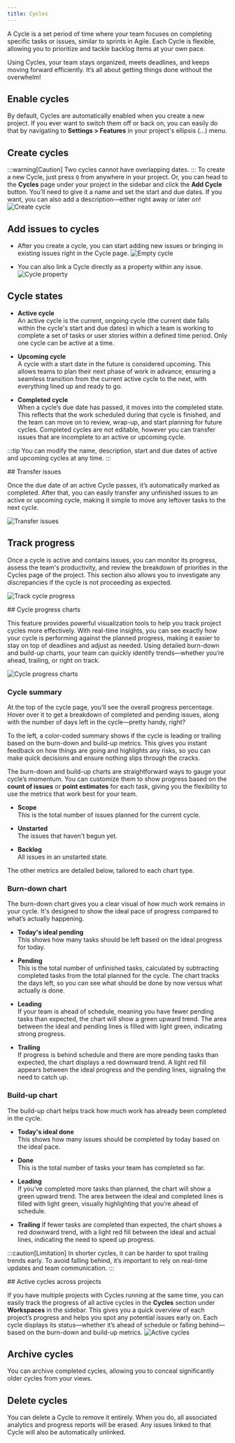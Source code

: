 ```yaml
---
title: Cycles
---
```


A Cycle is a set period of time where your team focuses on completing specific tasks or issues, similar to sprints in Agile. Each Cycle is flexible, allowing you to prioritize and tackle backlog items at your own pace.
 
Using Cycles, your team stays organized, meets deadlines, and keeps moving forward efficiently. It’s all about getting things done without the overwhelm! 

## Enable cycles
By default, Cycles are automatically enabled when you create a new project. If you ever want to switch them off or back on, you can easily do that by navigating to **Settings > Features** in your project's ellipsis (…) menu.

## Create cycles
:::warning[Caution]
Two cycles cannot have overlapping dates.
:::
To create a new Cycle, just press `Q` from anywhere in your project. Or, you can head to the **Cycles** page under your project in the sidebar and click the **Add Cycle** button. You’ll need to give it a name and set the start and due dates. If you want, you can also add a description—either right away or later on!
![Create cycle](https://media.docs.plane.so/cycles/create-cycles.webp#center) 

## Add issues to cycles

- After you create a cycle, you can start adding new issues or bringing in existing issues right in the Cycle page. 
![Empty cycle](https://media.docs.plane.so/cycles/cycle-empty-state.webp#center)

- You can also link a Cycle directly as a property within any issue.
![Cycle property](https://media.docs.plane.so/cycles/cycle-property.webp#center)


## Cycle states

- **Active cycle**  
An active cycle is the current, ongoing cycle (the current date falls within the cycle's start and due dates) in which a team is working to complete a set of tasks or user stories within a defined time period. Only one cycle can be active at a time.

- **Upcoming cycle**  
A cycle with a start date in the future is considered upcoming. This allows teams to plan their next phase of work in advance, ensuring a seamless transition from the current active cycle to the next, with everything lined up and ready to go.

- **Completed cycle**  
When a cycle’s due date has passed, it moves into the completed state. This reflects that the work scheduled during that cycle is finished, and the team can move on to review, wrap-up, and start planning for future cycles. Completed cycles are not editable, however you can transfer issues that are incomplete to an active or upcoming cycle.

:::tip
You can modify the name, description, start and due dates of active and upcoming cycles at any time.
:::

<div className="tag-wrapper">
 ## Transfer issues
<Tags 
  tags={[ 
    { name: "Pro", additionalClass: "pro" }
  ]} 
 />
</div>

Once the due date of an active Cycle passes, it’s automatically marked as completed. After that, you can easily transfer any unfinished issues to an active or upcoming cycle, making it simple to move any leftover tasks to the next cycle.

![Transfer issues](https://media.docs.plane.so/cycles/transfer-issues.webp#center)

## Track progress

Once a cycle is active and contains issues, you can monitor its progress, assess the team's productivity, and review the breakdown of priorities in the Cycles page of the project. This section also allows you to investigate any discrepancies if the cycle is not proceeding as expected.

![Track cycle progress](https://media.docs.plane.so/cycles/track-cycle-progress.webp#center)

<div className="tag-wrapper">
## Cycle progress charts
<Tags 
  tags={[ 
    { name: "Pro", additionalClass: "pro" }
  ]} 
 />
</div>

This feature provides powerful visualization tools to help you track project cycles more effectively. With real-time insights, you can see exactly how your cycle is performing against the planned progress, making it easier to stay on top of deadlines and adjust as needed. Using detailed burn-down and build-up charts, your team can quickly identify trends—whether you’re ahead, trailing, or right on track.

![Cycle progress charts](https://media.docs.plane.so/cycles/cycle-progress-charts.webp#center)

### Cycle summary

At the top of the cycle page, you’ll see the overall progress percentage. Hover over it to get a breakdown of completed and pending issues, along with the number of days left in the cycle—pretty handy, right?

To the left, a color-coded summary shows if the cycle is leading or trailing based on the burn-down and build-up metrics. This gives you instant feedback on how things are going and highlights any risks, so you can make quick decisions and ensure nothing slips through the cracks.

The burn-down and build-up charts are straightforward ways to gauge your cycle’s momentum. You can customize them to show progress based on the **count of issues** or **point estimates** for each task, giving you the flexibility to use the metrics that work best for your team.

- **Scope**  
This is the total number of issues planned for the current cycle.

- **Unstarted**  
The issues that haven't begun yet.

- **Backlog**  
All issues in an unstarted state.

The other metrics are detailed below, tailored to each chart type.

### Burn-down chart
The burn-down chart gives you a clear visual of how much work remains in your cycle. It's designed to show the ideal pace of progress compared to what’s actually happening.

- **Today's ideal pending**  
This shows how many tasks should be left based on the ideal progress for today.

- **Pending**  
This is the total number of unfinished tasks, calculated by subtracting completed tasks from the total planned for the cycle. The chart tracks the days left, so you can see what should be done by now versus what actually is done.

- **Leading**   
If your team is ahead of schedule, meaning you have fewer pending tasks than expected, the chart will show a green upward trend. The area between the ideal and pending lines is filled with light green, indicating strong progress.

- **Trailing**   
If progress is behind schedule and there are more pending tasks than expected, the chart displays a red downward trend. A light red fill appears between the ideal progress and the pending lines, signaling the need to catch up.


### Build-up chart
The build-up chart helps track how much work has already been completed in the cycle.

- **Today's ideal done**  
This shows how many issues should be completed by today based on the ideal pace.

- **Done**  
This is the total number of tasks your team has completed so far.

- **Leading**  
If you’ve completed more tasks than planned, the chart will show a green upward trend. The area between the ideal and completed lines is filled with light green, visually highlighting that you’re ahead of schedule.

- **Trailing**
If fewer tasks are completed than expected, the chart shows a red downward trend, with a light red fill between the ideal and actual lines, indicating the need to speed up progress.

:::caution[Limitation]
In shorter cycles, it can be harder to spot trailing trends early. To avoid falling behind, it’s important to rely on real-time updates and team communication.
:::

<div className="tag-wrapper">
## Active cycles across projects
<Tags 
  tags={[ 
    { name: "Pro", additionalClass: "pro" }
  ]} 
 />
</div>

If you have multiple projects with Cycles running at the same time, you can easily track the progress of all active cycles in the **Cycles** section under **Workspaces** in the sidebar. This gives you a quick overview of each project’s progress and helps you spot any potential issues early on. Each cycle displays its status—whether it’s ahead of schedule or falling behind—based on the burn-down and build-up metrics.
![Active cycles](https://media.docs.plane.so/cycles/active-cycles-ui.webp#center)

## Archive cycles
You can archive completed cycles, allowing you to conceal significantly older cycles from your views.


## Delete cycles
You can delete a Cycle to remove it entirely. When you do, all associated analytics and progress reports will be erased. Any issues linked to that Cycle will also be automatically unlinked.
